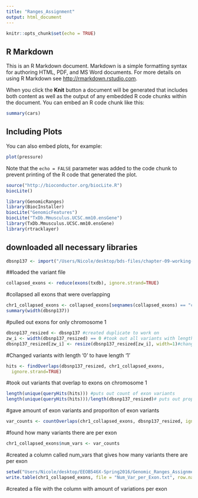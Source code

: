 ```yaml
---
title: "Ranges_Assignment"
output: html_document
---
```


```r
knitr::opts_chunk$set(echo = TRUE)
```

## R Markdown

This is an R Markdown document. Markdown is a simple formatting syntax for authoring HTML, PDF, and MS Word documents. For more details on using R Markdown see <http://rmarkdown.rstudio.com>.

When you click the **Knit** button a document will be generated that includes both content as well as the output of any embedded R code chunks within the document. You can embed an R code chunk like this:

```r
summary(cars)
```

## Including Plots

You can also embed plots, for example:

```r
plot(pressure)
```

Note that the `echo = FALSE` parameter was added to the code chunk to prevent printing of the R code that generated the plot.

```r
source("http://bioconductor.org/biocLite.R")
biocLite()
```
```r
library(GenomicRanges)
library(BiocInstaller)
biocLite("GenomicFeatures")
biocLite("TxDb.Mmusculus.UCSC.mm10.ensGene")
library(TxDb.Mmusculus.UCSC.mm10.ensGene)
library(rtracklayer)
```
## downloaded all necessary libraries 

```r
dbsnp137 <- import("/Users/Nicole/desktop/bds-files/chapter-09-working-with-range-data/mm10_snp137_chr1_trunc.bed.gz")
```
##loaded the variant file
```r
collapsed_exons <- reduce(exons(txdb), ignore.strand=TRUE)
```
#collapsed all exons that were overlapping

```r
chr1_collapsed_exons <- collapsed_exons[seqnames(collapsed_exons) == "chr1"]
summary(width(dbsnp137))
```
#pulled out exons for only chromosome 1
```r
dbsnp137_resized <- dbsnp137 #created duplicate to work on
zw_i <- width(dbsnp137_resized) == 0 #took out all variants with length '0'
dbsnp137_resized[zw_i] <- resize(dbsnp137_resized[zw_i], width=1)#changed length from '0' to '1'
```
#Changed variants with length '0' to have length '1'
```r
hits <- findOverlaps(dbsnp137_resized, chr1_collapsed_exons, 
  ignore.strand=TRUE)
```
#took out variants that overlap to exons on chromosome 1

```r
length(unique(queryHits(hits))) #puts out count of exon variants
length(unique(queryHits(hits)))/length(dbsnp137_resized)# puts out proportion of exon variants compared to those that are not.
```
#gave amount of exon variants and proporiton of exon variants

```r
var_counts <- countOverlaps(chr1_collapsed_exons, dbsnp137_resized, ignore.strand=TRUE)
```
#found how many variants there are per exon

```r
chr1_collapsed_exons$num_vars <- var_counts
```
#created a column called num_vars that gives how many variants there are per exon
```r
setwd("Users/Nicole/desktop/EEOB546X-Spring2016/Genomic_Ranges_Assignment/")
write.table(chr1_collapsed_exons, file = "Num_Var_per_Exon.txt", row.names = FALSE)
```
#created a file with the column with amount of variations per exon